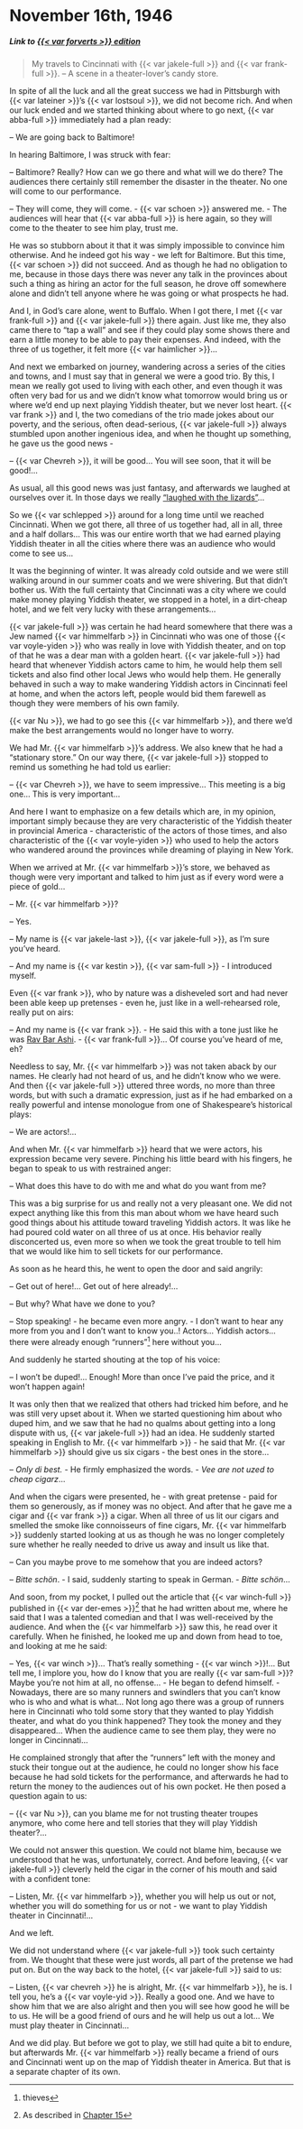 # November 16th, 1946

##### _Link to [{{< var forverts >}} edition](https://www.nli.org.il/en/newspapers/frw/1946/11/16/01/)_ {.unnumbered}

> My travels to Cincinnati with {{< var jakele-full >}} and {{< var frank-full >}}. -- A scene in a theater-lover's candy store.


In spite of all the luck and all the great success we had in Pittsburgh with {{< var lateiner >}}'s {{< var lostsoul >}}, we did not become rich. And when our luck ended and we started thinking about where to go next, {{< var abba-full >}} immediately had a plan ready:

-- We are going back to Baltimore!

In hearing Baltimore, I was struck with fear: 

-- Baltimore? Really? How can we go there and what will we do there? The audiences there certainly still remember the disaster in the theater. No one will come to our performance.

-- They will come, they will come. - {{< var schoen >}} answered me. - The audiences will hear that {{< var abba-full >}} is here again, so they will come to the theater to see him play, trust me.

He was so stubborn about it that it was simply impossible to convince him otherwise. And he indeed got his way - we left for Baltimore. But this time, {{< var schoen >}} did not succeed. And as though he had no obligation to me, because in those days there was never any talk in the provinces about such a thing as hiring an actor for the full season, he drove off somewhere alone and didn't tell anyone where he was going or what prospects he had.

And I, in God's care alone, went to Buffalo. When I got there, I met {{< var frank-full >}} and {{< var jakele-full >}} there again. Just like me, they also came there to "tap a wall" and see if they could play some shows there and earn a little money to be able to pay their expenses. And indeed, with the three of us together, it felt more {{< var haimlicher >}}...

And next we embarked on journey, wandering across a series of the cities and towns, and I must say that in general we were a good trio. By this, I mean we really got used to living with each other, and even though it was often very bad for us and we didn't know what tomorrow would bring us or where we'd end up next playing Yiddish theater, but we never lost heart. {{< var frank >}} and I, the two comedians of the trio made jokes about our poverty, and the serious, often dead-serious, {{< var jakele-full >}} always stumbled upon another ingenious idea, and when he thought up something, he gave us the good news - 

-- {{< var Chevreh >}}, it will be good... You will see soon, that it will be good!...

As usual, all this good news was just fantasy, and afterwards we laughed at ourselves over it. In those days we really ["laughed with the lizards"](https://www.yiddishwit.com/gallery/lizards.html)...

So we {{< var schlepped >}} around for a long time until we reached Cincinnati. When we got there, all three of us together had, all in all, three and a half dollars... This was our entire worth that we had earned playing Yiddish theater in all the cities where there was an audience who would come to see us...

It was the beginning of winter. It was already cold outside and we were still walking around in our summer coats and we were shivering. But that didn't bother us. With the full certainty that Cincinnati was a city where we could make money playing Yiddish theater, we stopped in a hotel, in a dirt-cheap hotel, and we felt very lucky with these arrangements...

{{< var jakele-full >}} was certain he had heard somewhere that there was a Jew named {{< var himmelfarb >}} in Cincinnati who was one of those {{< var voyle-yiden >}} who was really in love with Yiddish theater, and on top of that he was a dear man with a golden heart. {{< var jakele-full >}} had heard that whenever Yiddish actors came to him, he would help them sell tickets and also find other local Jews who would help them. He generally behaved in such a way to make wandering Yiddish actors in Cincinnati feel at home, and when the actors left, people would bid them farewell as though they were members of his own family.

{{< var Nu >}}, we had to go see this {{< var himmelfarb >}}, and there we'd make the best arrangements would no longer have to worry. 

We had Mr. {{< var himmelfarb >}}'s address. We also knew that he had a "stationary store." On our way there, {{< var jakele-full >}} stopped to remind us something he had told us earlier:

-- {{< var Chevreh >}}, we have to seem impressive... This meeting is a big one... This is very important...


And here I want to emphasize on a few details which are, in my opinion, important simply because they are very characteristic of the Yiddish theater in provincial America - characteristic of the actors of those times, and also characteristic of the {{< var voyle-yiden >}} who used to help the actors who wandered around the provinces while dreaming of playing in New York.

When we arrived at Mr. {{< var himmelfarb >}}'s store, we behaved as though were very important and talked to him just as if every word were a piece of gold...

-- Mr. {{< var himmelfarb >}}?

-- Yes.

-- My name is {{< var jakele-last >}}, {{< var jakele-full >}}, as I'm sure you've heard.

-- And my name is {{< var kestin >}}, {{< var sam-full >}} - I introduced myself.

Even {{< var frank >}}, who by nature was a disheveled sort and had never been able keep up pretenses - even he, just like in a well-rehearsed role, really put on airs:

-- And my name is {{< var frank >}}. - He said this with a tone just like he was [Rav Bar Ashi](https://en.wikipedia.org/wiki/Rav_Ashi). - {{< var frank-full >}}... Of course you've heard of me, eh?

Needless to say, Mr. {{< var himmelfarb >}} was not taken aback by our names. He clearly had not heard of us, and he didn't know who we were. And then {{< var jakele-full >}} uttered three words, no more than three words, but with such a dramatic expression, just as if he had embarked on a really powerful and intense monologue from one of Shakespeare's historical plays: 

-- We are actors!...

And when Mr. {{< var himmelfarb >}} heard that we were actors, his expression became very severe. Pinching his little beard with his fingers, he began to speak to us with restrained anger:

-- What does this have to do with me and what do you want from me?

This was a big surprise for us and really not a very pleasant one. We did not expect anything like this from this man about whom we have heard such good things about his attitude toward traveling Yiddish actors. It was like he had poured cold water on all three of us at once. His behavior really disconcerted us, even more so when we took the great trouble to tell him that we would like him to sell tickets for our performance.

As soon as he heard this, he went to open the door and said angrily:

-- Get out of here!... Get out of here already!...

-- But why? What have we done to you?

-- Stop speaking! - he became even more angry. - I don't want to hear any more from you and I don't want to know you..! Actors... Yiddish actors... there were already enough "runners"^[thieves] here without you...

And suddenly he started shouting at the top of his voice:

-- I won't be duped!... Enough! More than once I've paid the price, and it won't happen again!

It was only then that we realized that others had tricked him before, and he was still very upset about it. When we started questioning him about who duped him, and we saw that he had no qualms about getting into a long dispute with us, {{< var jakele-full >}} had an idea. He suddenly started speaking in English to Mr. {{< var himmelfarb >}} - he said that Mr. {{< var himmelfarb >}} should give us six cigars - the best ones in the store...

-- _Only di best._ - He firmly emphasized the words. - _Vee are not uzed to cheap cigarz_...

And when the cigars were presented, he - with great pretense - paid for them so generously, as if money was no object. And after that he gave me a cigar and {{< var frank >}} a cigar. When all three of us lit our cigars and smelled the smoke like connoisseurs of fine cigars, Mr. {{< var himmelfarb >}} suddenly started looking at us as though he was no longer completely sure whether he really needed to drive us away and insult us like that.

-- Can you maybe prove to me somehow that you are indeed actors?

-- _Bitte schön_. - I said, suddenly starting to speak in German. - _Bitte schön_...

And soon, from my pocket, I pulled out the article that {{< var winch-full >}} published in {{< var der-emes >}}^[As described in [Chapter 15](./15_1946-11-07.qmd)] that he had written about me, where he said that I was a talented comedian and that I was well-received by the audience. And when the {{< var himmelfarb >}} saw this, he read over it carefully. When he finished, he looked me up and down from head to toe, and looking at me he said:

-- Yes, {{< var winch >}}... That's really something - {{< var winch >}}!... But tell me, I implore you, how do I know that you are really {{< var sam-full >}}? Maybe you're not him at all, no offense... - He began to defend himself. - Nowadays, there are so many runners and swindlers that you can't know who is who and what is what... Not long ago there was a group of runners here in Cincinnati who told some story that they wanted to play Yiddish theater, and what do you think happened? They took the money and they disappeared... When the audience came to see them play, they were no longer in Cincinnati...


He complained strongly that after the "runners" left with the money and stuck their tongue out at the audience, he could no longer show his face because he had sold tickets for the performance, and afterwards he had to return the money to the audiences out of his own pocket. He then posed a question again to us:

-- {{< var Nu >}}, can you blame me for not trusting theater troupes anymore, who come here and tell stories that they will play Yiddish theater?...

We could not answer this question. We could not blame him, because we understood that he was, unfortunately, correct. And before leaving, {{< var jakele-full >}} cleverly held the cigar in the corner of his mouth and said with a confident tone:

-- Listen, Mr. {{< var himmelfarb >}}, whether you will help us out or not, whether you will do something for us or not - we want to play Yiddish theater in Cincinnati!...

And we left.

We did not understand where {{< var jakele-full >}} took such certainty from. We thought that these were just words, all part of the pretense we had put on. But on the way back to the hotel, {{< var jakele-full >}} said to us:

-- Listen, {{< var chevreh >}} he is alright, Mr. {{< var himmelfarb >}}, he is. I tell you, he's a {{< var voyle-yid >}}. Really a good one. And we have to show him that we are also alright and then you will see how good he will be to us. He will be a good friend of ours and he will help us out a lot... We must play theater in Cincinnati...

And we did play. But before we got to play, we still had quite a bit to endure, but afterwards Mr. {{< var himmelfarb >}} really became a friend of ours and Cincinnati went up on the map of Yiddish theater in America. But that is a separate chapter of its own.
